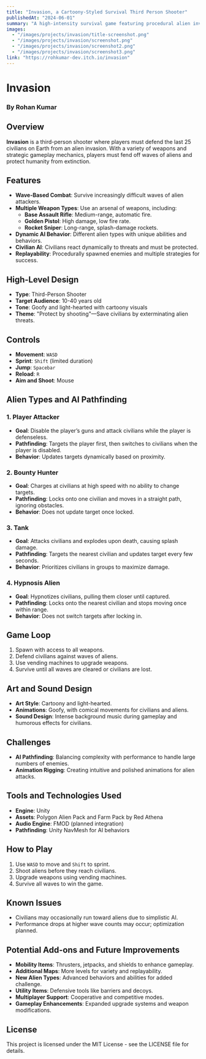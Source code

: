 ```yaml
---
title: "Invasion, a Cartoony-Styled Survival Third Person Shooter"
publishedAt: "2024-06-01"
summary: "A high-intensity survival game featuring procedural alien invasion mechanics and scalable enemy waves. Implements advanced AI pathfinding, dynamic spawn systems, and customizable weapon systems for strategic gameplay. Designed for performance optimization and future extensibility."
images:
  - "/images/projects/invasion/title-screenshot.png"
  - "/images/projects/invasion/screenshot.png"
  - "/images/projects/invasion/screenshot2.png"
  - "/images/projects/invasion/screenshot3.png"
link: "https://rohkumar-dev.itch.io/invasion"
---
```


# Invasion

### By Rohan Kumar

## Overview

**Invasion** is a third-person shooter where players must defend the last 25 civilians on Earth from an alien invasion. With a variety of weapons and strategic gameplay mechanics, players must fend off waves of aliens and protect humanity from extinction.

## Features

- **Wave-Based Combat**: Survive increasingly difficult waves of alien attackers.
- **Multiple Weapon Types**: Use an arsenal of weapons, including:
  - **Base Assault Rifle**: Medium-range, automatic fire.
  - **Golden Pistol**: High damage, low fire rate.
  - **Rocket Sniper**: Long-range, splash-damage rockets.
- **Dynamic AI Behavior**: Different alien types with unique abilities and behaviors.
- **Civilian AI**: Civilians react dynamically to threats and must be protected.
- **Replayability**: Procedurally spawned enemies and multiple strategies for success.

## High-Level Design

- **Type**: Third-Person Shooter  
- **Target Audience**: 10-40 years old  
- **Tone**: Goofy and light-hearted with cartoony visuals  
- **Theme**: "Protect by shooting"—Save civilians by exterminating alien threats.  

## Controls

- **Movement**: `WASD`  
- **Sprint**: `Shift` (limited duration)  
- **Jump**: `Spacebar`  
- **Reload**: `R`  
- **Aim and Shoot**: Mouse  

## Alien Types and AI Pathfinding

### 1. Player Attacker
- **Goal**: Disable the player’s guns and attack civilians while the player is defenseless.  
- **Pathfinding**: Targets the player first, then switches to civilians when the player is disabled.  
- **Behavior**: Updates targets dynamically based on proximity.

### 2. Bounty Hunter
- **Goal**: Charges at civilians at high speed with no ability to change targets.  
- **Pathfinding**: Locks onto one civilian and moves in a straight path, ignoring obstacles.  
- **Behavior**: Does not update target once locked.

### 3. Tank
- **Goal**: Attacks civilians and explodes upon death, causing splash damage.  
- **Pathfinding**: Targets the nearest civilian and updates target every few seconds.  
- **Behavior**: Prioritizes civilians in groups to maximize damage.

### 4. Hypnosis Alien
- **Goal**: Hypnotizes civilians, pulling them closer until captured.  
- **Pathfinding**: Locks onto the nearest civilian and stops moving once within range.  
- **Behavior**: Does not switch targets after locking in.

## Game Loop

1. Spawn with access to all weapons.
2. Defend civilians against waves of aliens.
3. Use vending machines to upgrade weapons.
4. Survive until all waves are cleared or civilians are lost.

## Art and Sound Design

- **Art Style**: Cartoony and light-hearted.
- **Animations**: Goofy, with comical movements for civilians and aliens.
- **Sound Design**: Intense background music during gameplay and humorous effects for civilians.

## Challenges

- **AI Pathfinding**: Balancing complexity with performance to handle large numbers of enemies.
- **Animation Rigging**: Creating intuitive and polished animations for alien attacks.

## Tools and Technologies Used

- **Engine**: Unity  
- **Assets**: Polygon Alien Pack and Farm Pack by Red Athena  
- **Audio Engine**: FMOD (planned integration)  
- **Pathfinding**: Unity NavMesh for AI behaviors  

## How to Play

1. Use `WASD` to move and `Shift` to sprint.
2. Shoot aliens before they reach civilians.
3. Upgrade weapons using vending machines.
4. Survive all waves to win the game.

## Known Issues

- Civilians may occasionally run toward aliens due to simplistic AI.
- Performance drops at higher wave counts may occur; optimization planned.

## Potential Add-ons and Future Improvements

- **Mobility Items**: Thrusters, jetpacks, and shields to enhance gameplay.  
- **Additional Maps**: More levels for variety and replayability.  
- **New Alien Types**: Advanced behaviors and abilities for added challenge.  
- **Utility Items**: Defensive tools like barriers and decoys.  
- **Multiplayer Support**: Cooperative and competitive modes.  
- **Gameplay Enhancements**: Expanded upgrade systems and weapon modifications.

## License

This project is licensed under the MIT License - see the LICENSE file for details.